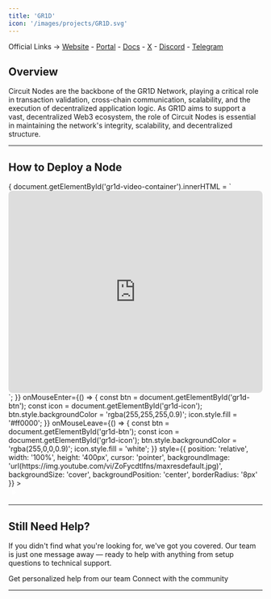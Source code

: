 ```yaml
---
title: 'GR1D'
icon: '/images/projects/GR1D.svg'
---
```


Official Links → [Website](https://gr1d.network/) - [Portal](https://run.gr1d.network/) - [Docs](https://docs.icn.global/) - [X](https://x.com/ICN_Protocol) - [Discord](https://discord.gg/gr1dnetwork) - [Telegram](https://t.me/gr1dnetwork)

## Overview

Circuit Nodes are the backbone of the GR1D Network, playing a critical role in transaction validation, cross-chain communication, scalability, and the execution of decentralized application logic. As GR1D aims to support a vast, decentralized Web3 ecosystem, the role of Circuit Nodes is essential in maintaining the network's integrity, scalability, and decentralized structure.

---
## How to Deploy a Node
<Frame caption="">
  <div id="gr1d-video-container" style={{position: 'relative', width: '100%', height: '400px'}}>
    <div 
      onClick={() => {
        document.getElementById('gr1d-video-container').innerHTML = `
          <iframe width="100%" height="400" src="https://www.youtube.com/embed/ZoFycdtlfns?autoplay=1" 
                  frameBorder="0" allowFullScreen style="border-radius: 8px;"></iframe>
        `;
      }}
      onMouseEnter={() => {
        const btn = document.getElementById('gr1d-btn');
        const icon = document.getElementById('gr1d-icon');
        btn.style.backgroundColor = 'rgba(255,255,255,0.9)';
        icon.style.fill = '#ff0000';
      }}
      onMouseLeave={() => {
        const btn = document.getElementById('gr1d-btn');
        const icon = document.getElementById('gr1d-icon');
        btn.style.backgroundColor = 'rgba(255,0,0,0.9)';
        icon.style.fill = 'white';
      }}
      style={{
        position: 'relative', width: '100%', height: '400px', cursor: 'pointer',
        backgroundImage: 'url(https://img.youtube.com/vi/ZoFycdtlfns/maxresdefault.jpg)',
        backgroundSize: 'cover', backgroundPosition: 'center', borderRadius: '8px'
      }}
    >
      <div id="gr1d-btn" style={{
        position: 'absolute', bottom: '16px', right: '16px', width: '50px', height: '50px',
        backgroundColor: 'rgba(255,0,0,0.9)', borderRadius: '50%', display: 'flex',
        alignItems: 'center', justifyContent: 'center', transition: 'all 0.2s ease', pointerEvents: 'none'
      }}>
        <svg id="gr1d-icon" width="20" height="20" viewBox="0 0 24 24" fill="white">
          <path d="M8 5v14l11-7z"/>
        </svg>
      </div>
    </div>
  </div>
</Frame>

---

## Still Need Help?

If you didn't find what you're looking for, we've got you covered. Our team is just one message away — ready to help with anything from setup questions to technical support.

<CardGroup cols={2}>
  <Card title="Open Support Ticket" icon="rectangle-stack" href="https://discord.com/channels/1217243890352914552/1220638161407836241">
    Get personalized help from our team
  </Card>
  <Card title="Join Discord" icon="message-circle" href="https://discord.com/invite/JDkD4EaqcZ">
    Connect with the community
  </Card>
</CardGroup>

--- 